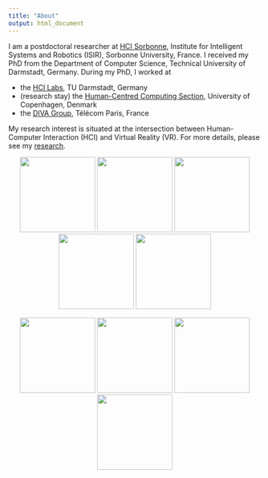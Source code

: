 ```yaml
---
title: "About"
output: html_document
---
```


I am a postdoctoral researcher at [HCI Sorbonne](https://hci.isir.upmc.fr/), Institute for Intelligent Systems and Robotics (ISIR), Sorbonne University, France.
I received my PhD from the Department of Computer Science, Technical University of Darmstadt, Germany.
During my PhD, I worked at

  * the [HCI Labs](https://www.informatik.tu-darmstadt.de/hci/hci_tuda/index.en.jsp), TU Darmstadt, Germany
  * (research stay) the [Human-Centred Computing Section](https://di.ku.dk/english/research/human-centred-computing/), University of Copenhagen, Denmark
  * the [DIVA Group](https://diva.telecom-paristech.fr/), Télécom Paris, France

My research interest is situated at the intersection between Human-Computer Interaction (HCI) and Virtual Reality (VR). For more details, please see my [research](projects.html).


<!-- My current research interest focuses on understanding people's cognitive and behavioral processes in the dual-environment paradigm from the VR perspective by conducting experiments.  -->
<!-- Additionally, I design interaction techniques to reduce collisions with the real-world environment and explore future safety mechanisms in VR. -->
<!-- In 2019, I completed my Master's degree at National Chiao Tung University, Taiwan. Our projects explored integrating input controls and haptic outputs with VR head-mounted displays. -->


<center>
![](assets/img/breakout.png){border-radius=10px, width=150px}
![](assets/img/collision.png){border-radius=10px, width=150px}
![](assets/img/fm.png){border-radius=10px, width=150px}
![](assets/img/vppm.jpg){border-radius=10px, width=150px}
![](assets/img/housevibe.jpg){border-radius=10px, width=150px}


![](assets/img/skin-stroke2.jpg){border-radius=10px, width=150px}
![](assets/img/facewidgets.JPG){border-radius=10px, width=150px}
![](assets/img/facepush.png){border-radius=10px, width=150px}
![](assets/img/fisherman-thumb.png){width=150px}
</center>



